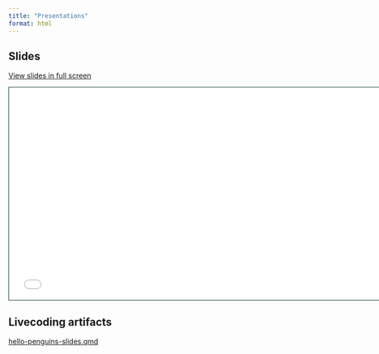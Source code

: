 ```yaml
---
title: "Presentations"
format: html
---
```


## Slides

[View slides in full screen](3-presentations.qmd)

```{=html}
<iframe class="slide-deck" src="3-presentations.html" height="420" width="747" style="border: 1px solid #123233;"></iframe>
```

## Livecoding artifacts

[hello-penguins-slides.qmd](https://github.com/asa-quarto/website/blob/main/3-presentations/hello-penguins-slides.qmd)

